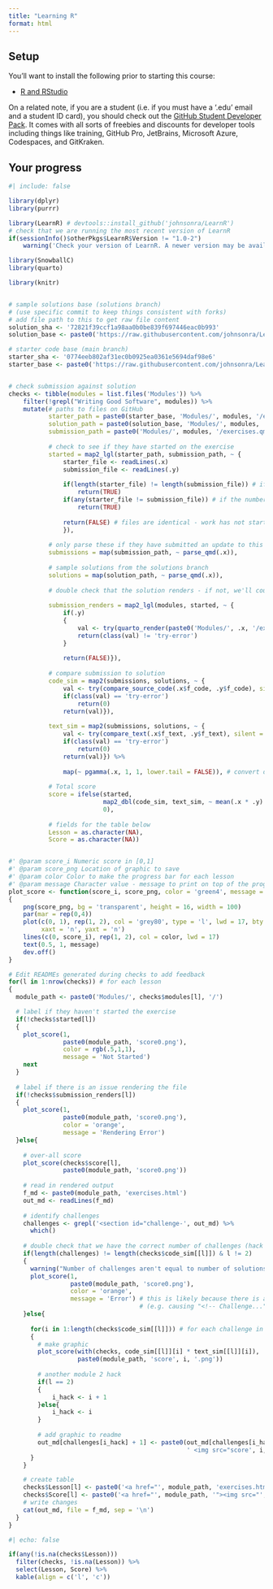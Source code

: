 ```yaml
---
title: "Learning R"
format: html
---
```


<!-- This file is not intended to be edited -->

<!-- Render this file to see automated progress updates on your exercises -->

## Setup

You'll want to install the following prior to starting this course:

-   [R and RStudio](https://posit.co/download/rstudio-desktop/)

On a related note, if you are a student (i.e. if you must have a '.edu' email and a student ID card), you should check out the [GitHub Student Developer Pack](https://education.github.com/pack). It comes with all sorts of freebies and discounts for developer tools including things like training, GitHub Pro, JetBrains, Microsoft Azure, Codespaces, and GitKraken.

## Your progress

```r
#| include: false

library(dplyr)
library(purrr)

library(LearnR) # devtools::install_github('johnsonra/LearnR')
# check that we are running the most recent version of LearnR
if(sessionInfo()$otherPkgs$LearnR$Version != "1.0-2")
    warning('Check your version of LearnR. A newer version may be available')

library(SnowballC)
library(quarto)

library(knitr)


# sample solutions base (solutions branch)
# (use specific commit to keep things consistent with forks)
# add file path to this to get raw file content
solution_sha <- '72821f39ccf1a98aa0b0be839f697446eac0b993'
solution_base <- paste0('https://raw.githubusercontent.com/johnsonra/Learning-R/', solution_sha, '/')

# starter code base (main branch)
starter_sha <- '0774eeb802af31ec0b0925ea0361e5694daf98e6'
starter_base <- paste0('https://raw.githubusercontent.com/johnsonra/Learning-R/', starter_sha, '/')


# check submission against solution
checks <- tibble(modules = list.files('Modules')) %>%
    filter(!grepl("Writing Good Software", modules)) %>%
    mutate(# paths to files on GitHub
           starter_path = paste0(starter_base, 'Modules/', modules, '/exercises.qmd'),
           solution_path = paste0(solution_base, 'Modules/', modules, '/exercises.qmd'),
           submission_path = paste0('Modules/', modules, '/exercises.qmd'),
           
           # check to see if they have started on the exercise
           started = map2_lgl(starter_path, submission_path, ~ {
               starter_file <- readLines(.x)
               submission_file <- readLines(.y)
               
               if(length(starter_file) != length(submission_file)) # if we have added lines, work has begun
                   return(TRUE)
               if(any(starter_file != submission_file)) # if the number of lines in the same, but some lines have changed...
                   return(TRUE)
               
               return(FALSE) # files are identical - work has not started
               }),
           
           # only parse these if they have submitted an update to this file
           submissions = map(submission_path, ~ parse_qmd(.x)),
           
           # sample solutions from the solutions branch
           solutions = map(solution_path, ~ parse_qmd(.x)),
           
           # double check that the solution renders - if not, we'll count it as incomplete
           
           submission_renders = map2_lgl(modules, started, ~ {
               if(.y)
               {
                   val <- try(quarto_render(paste0('Modules/', .x, '/exercises.qmd')), silent = TRUE)
                   return(class(val) != 'try-error')
               }
               
               return(FALSE)}),
           
           # compare submission to solution
           code_sim = map2(submissions, solutions, ~ {
               val <- try(compare_source_code(.x$f_code, .y$f_code), silent = TRUE)
               if(class(val) == 'try-error')
                   return(0)
               return(val)}),
               
           text_sim = map2(submissions, solutions, ~ {
               val <- try(compare_text(.x$f_text, .y$f_text), silent = TRUE)
               if(class(val) == 'try-error')
                   return(0)
               return(val)}) %>%
               
               map(~ pgamma(.x, 1, 1, lower.tail = FALSE)), # convert distances to scores (figure out this distribution later - will probably be problem dependent)
           
           # Total score
           score = ifelse(started,
                          map2_dbl(code_sim, text_sim, ~ mean(.x * .y) %>% as.double),
                          0),
           
           # fields for the table below
           Lesson = as.character(NA),
           Score = as.character(NA))


#' @param score_i Numeric score in [0,1]
#' @param score_png Location of graphic to save
#' @param color Color to make the progress bar for each lesson
#' @param message Character value - message to print on top of the progress bar
plot_score <- function(score_i, score_png, color = 'green4', message = paste0(round(score_i*100), '%'))
{
    png(score_png, bg = 'transparent', height = 16, width = 100)
    par(mar = rep(0,4))                                                       # get rid of margins
    plot(c(0, 1), rep(1, 2), col = 'grey80', type = 'l', lwd = 17, bty = 'n', # background for score line
         xaxt = 'n', yaxt = 'n')
    lines(c(0, score_i), rep(1, 2), col = color, lwd = 17)                    # line from 0 to score
    text(0.5, 1, message)                                                     # percentage
    dev.off()
}

# Edit READMEs generated during checks to add feedback
for(l in 1:nrow(checks)) # for each lesson
{
  module_path <- paste0('Modules/', checks$modules[l], '/')

  # label if they haven't started the exercise
  if(!checks$started[l])
  {
    plot_score(1,
               paste0(module_path, 'score0.png'),
               color = rgb(.5,1,1),
               message = 'Not Started')
    next
  }
  
  # label if there is an issue rendering the file
  if(!checks$submission_renders[l])
  {
    plot_score(1,
               paste0(module_path, 'score0.png'),
               color = 'orange',
               message = 'Rendering Error')
  }else{
  
    # over-all score
    plot_score(checks$score[l],
               paste0(module_path, 'score0.png'))
  
    # read in rendered output
    f_md <- paste0(module_path, 'exercises.html')
    out_md <- readLines(f_md)
  
    # identify challenges
    challenges <- grepl('<section id="challenge-', out_md) %>%
      which()
  
    # double check that we have the correct number of challenges (hack module 2 for now)
    if(length(challenges) != length(checks$code_sim[[l]]) & l != 2)
    {
      warning("Number of challenges aren't equal to number of solutions")
      plot_score(1,
                 paste0(module_path, 'score0.png'),
                 color = 'orange',
                 message = 'Error') # this is likely because there is a hard return that was removed
                                    # (e.g. causing "<!-- Challenge..." to be included in the line before it should be)
    }else{
  
      for(i in 1:length(checks$code_sim[[l]])) # for each challenge in lesson `l`
      {
        # make graphic
        plot_score(with(checks, code_sim[[l]][i] * text_sim[[l]][i]),
                   paste0(module_path, 'score', i, '.png'))
          
        # another module 2 hack
        if(l == 2)
        {
            i_hack <- i + 1
        }else{
            i_hack <- i
        }
    
        # add graphic to readme
        out_md[challenges[i_hack] + 1] <- paste0(out_md[challenges[i_hack] + 1],
                                                 ' <img src="score', i, '.png">')
      }
    }

    # create table
    checks$Lesson[l] <- paste0('<a href="', module_path, 'exercises.html">', gsub('-', ' ', checks$modules[l]), "</a>")
    checks$Score[l] <- paste0('<a href="', module_path, '"><img src="', module_path, 'score0.png"></a>')
    # write changes
    cat(out_md, file = f_md, sep = '\n')
  }  
}
```

```r
#| echo: false

if(any(!is.na(checks$Lesson)))
  filter(checks, !is.na(Lesson)) %>%
  select(Lesson, Score) %>%
  kable(align = c('l', 'c'))
```
